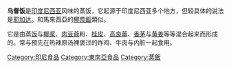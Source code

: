 {{Infobox food
| name = 烏督飯<br>Nasi uduk
| image = Nasi uduk netherlands.jpg
| image_size = 250px
| caption = 
| alternate_name =
| country = [[雅加達|雅加達]]
| region = [[印尼|印尼]]
| creator = Betawi cuisine
| course = 
| served = 
| main_ingredient = 
| calories =
| other =
}}
'''乌督饭'''是[[印度尼西亚|印度尼西亚]]风味的蒸饭，它起源于印度尼西亚多个地方，但较具体的说法是[[耶加达|耶加达]]。和馬來西亞的[[椰浆饭|椰漿飯]]類似。

它是由蒸[[饭|饭]]与[[椰浆|椰浆]]、[[肉豆蔻|肉豆蔻]]粉、[[桂皮|桂皮]]、[[高良薑|高良薑]]、[[香茅|香茅]]与[[黄姜|黄姜]]等等混合起来而形成的。常与预先在热辣原汤裡褒过的炸鸡、牛肉与内脏一起食用。

[[Category:印尼食品|Category:印尼食品]]
[[Category:東南亞食品|Category:東南亞食品]]
[[Category:蒸飯|Category:蒸飯]]